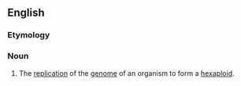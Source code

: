 ==English==

===Etymology===
{{suffix|en|hexaploid|ization}}

===Noun===
{{en-noun|-}}

# {{lb|en|biology}} The [[replication]] of the [[genome]] of an organism to form a [[hexaploid]].